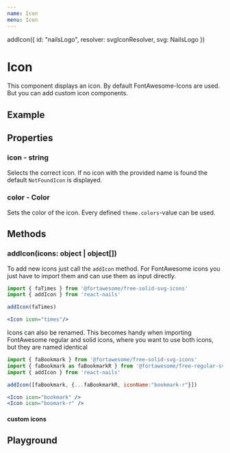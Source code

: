 ```yaml
---
name: Icon
menu: Icon
---
```


addIcon({ id: "nailsLogo", resolver: svgIconResolver, svg: NailsLogo })

# Icon

This component displays an icon. By default FontAwesome-Icons are used. But you can add custom icon components.

## Example

<Box backgroundColor="infoLight">
    <Icon icon="times" />
</Box>

## Properties

### icon - string

Selects the correct icon. If no icon with the provided name is found the default `NotFoundIcon` is displayed.

### color - Color

Sets the color of the icon. Every defined `theme.colors`-value can be used.

## Methods

### addIcon(icons: object | object[])

To add new icons just call the `addIcon` method. For FontAwesome icons you just have to import them and can use them as input directly.

```jsx
import { faTimes } from '@fortawesome/free-solid-svg-icons'
import { addIcon } from 'react-nails'

addIcon(faTimes)

<Icon icon="times"/>
```

Icons can also be renamed. This becomes handy when importing FontAwesome regular and solid icons, where you want to use both icons, but they are named identical

```jsx
import { faBookmark } from '@fortawesome/free-solid-svg-icons'
import { faBookmark as faBookmarkR } from '@fortawesome/free-regular-svg-icons'
import { addIcon } from 'react-nails'

addIcon([faBookmark, {...faBookmarkR, iconName:"bookmark-r"}])

<Icon icon="bookmark" />
<Icon icon="boomark-r" />
```

#### custom icons

<Icon icon="nailsLogo" />

## Playground

<Playground>
    <Inline itemSpace="medium">
        <Icon icon="times" />
        <Icon icon="times" color="negative" />
        <Icon icon="unknownIcon" />
    </Inline>
</Playground>
